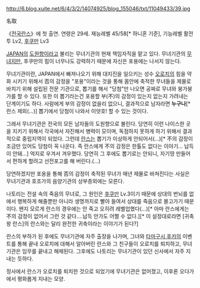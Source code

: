 http://6.blog.xuite.net/6/4/3/2/14074925/blog_155046/txt/11049433/39.jpg

名取

《[[전국란스]]》에 첫 출연. 연령은 29세.
재능레벨 45/58[* 하니혼 기준], 기능레벨 활전투 Lv2, [[후쿠만]] Lv3

[[JAPAN]]의 [[도원향]]이라고 불리는 무녀기관의 현재 책임자직을 맡고 있다. 무녀기관의 [[무녀]]지만, 후쿠만의 힘이 너무나도 강력하기 때문에 자신은 포용에는 나서지 않는다.

무녀기관이란, JAPAN에서 빠져나오기 위해 대지진을 일으키는 성수 [[오로치]]의 힘을 약화 시키기 위해서 否의 감정을 "포용"이라는 것을 통해 몸안에 축적한 무녀들을 제물로 바치기 위해 설립된 전문 기관으로, 뽑기를 해서 "당첨"만 나오면 공짜로 무녀와 붕가붕가를 할 수 있다. 또한 이 뽑기라는건 포용할 부(不)의 감정이 있는지 없는지 가려내는 단계이기도 하다. 사람에게 부의 감정이 없을리 없으니, 결과적으로 남자라면 '''누구나'''[* 란스 제외(…)] 뽑기에서 당첨이 나와서 이얏호! 할 수 있는 것이다.

그래서 무녀기관은 전국의 모든 남자들의 도원향으로 불린다. 당연히 이런 나이스한 곳을 지키기 위해서 각국에서 자진해서 병력이 모이며, 독점하지 못하게 하기 위해서 결과적으로 중립지역이 되었다. 그런데 [[란스]]는 뽑기가 이상하게 안되어서(…)[* 不의 감정이 조금만 있어도 당첨이 꼭 나온다. 즉 란스에게 不의 감정은 한톨도 없다는 이야기… 납득이 안돼…] 억지로 우겨서 겨우했다. 당연히 그 후에도 뽑기로는 안되니, 자기땅 만들어서 편하게 할려고 선전포고를 해 버린다.(…)

당연하겠지만 포옹을 통해 否의 감정이 축적된 무녀가 매년 제물로 바쳐진다는 사실은 무녀기관과 호조가의 음양기관의 상부층외에는 모른다.

나토리는 전설 속의 죽음의 무녀로, 그 원인은 [[후쿠만]] Lv.3이기 때문에 상대의 번뇌를 없애서 행복하게 해줄뿐만 아니라 생명까지로 빨아 들여서 상대를 죽음으로 몰고가기 때문이다. 왠지 모르게 란스의 경우에는 안 죽고 오히려 레벨업했다(…)[* 아마 란스에게는 不의 감정이 없어서 그런 것 같다.…납득 안가도 어쩔 수 없다.][* 이 설정대로라면 [귀축왕 란스]의 란스와는 달리 완전한 귀축이라는 이야기가 된다?]

란스의 부하가 된 후에도 무녀기관에 자주 출장을 나가며, 그녀와 [[타마구시 후카]]의 이벤트를 통해 끝내 오로치에 대해서 알아버린 란스와 그 친구들이 오로치를 퇴치하고, 무녀기관은 임무를 끝내고 해체된다. 그후에도 나토리는 무녀기관이 있던 신사에서 자주 지내는 듯하다.

정사에서 란스가 오로치를 퇴치한 것으로 되었기에 무녀기관은 없어졌고, 이후론 오다가에서 평화롭게 지내는 모양.
